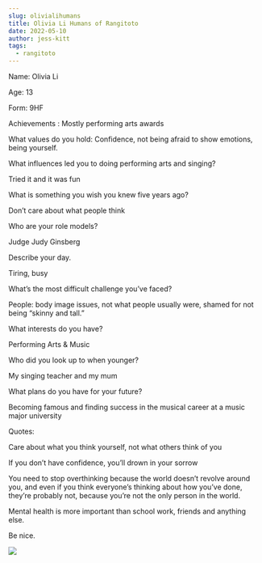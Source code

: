 ```yaml
---
slug: olivialihumans
title: Olivia Li Humans of Rangitoto
date: 2022-05-10
author: jess-kitt
tags:
  - rangitoto
---
```

Name: Olivia Li

Age: 13

Form: 9HF

Achievements : Mostly performing arts awards

What values do you hold: Confidence, not being afraid to show emotions, being yourself. 

What influences led you to doing performing arts and singing?

Tried it and it was fun

What is something you wish you knew five years ago?

Don’t care about what people think

Who are your role models?

Judge Judy Ginsberg

Describe your day.

Tiring, busy

What’s the most difficult challenge you’ve faced?

People: body image issues, not what people usually were, shamed for not being “skinny and tall.”

What interests do you have?

Performing Arts & Music

Who did you look up to when younger?

My singing teacher and my mum

What plans do you have for your future?

Becoming famous and finding success in the musical career at a music major university

Quotes:

Care about what you think yourself, not what others think of you

If you don’t have confidence, you’ll drown in your sorrow

You need to stop overthinking because the world doesn’t revolve around you, and even if you think everyone’s thinking about how you’ve done, they’re probably not, because you’re not the only person in the world.

Mental health is more important than school work, friends and anything else.

Be nice.

![](/images/screen-shot-2022-05-10-at-9.11.15-pm.png)